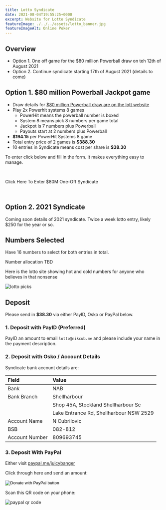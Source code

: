 ```yaml
---
title: Lotto Syndicate
date: 2021-08-04T19:55:25+0000
excerpt: Website for Lotto Syndicate
featureImage: ./../../assets/lotto_banner.jpg
featureImageAlt: Online Poker
---
```



## Overview

 * Option 1. One off game for the $80 million Powerball draw on teh 12th of August 2021
 * Option 2. Continue syndicate starting 17th of August 2021 (details to come)

## Option 1. $80 million Powerball Jackpot game

 * Draw details for [$80 million Powerball draw are on the lott website](https://www.thelott.com/powerball/play?jid=weekly-offers-powerball)
 * Play 2x Powerhit systems 8 games
    - PowerHit means the powerball number is boxed
    - System 8 means pick 8 numbers per game total
    - Jackpot is 7 numbers plus Powerball
    - Payouts start at 2 numbers plus Powerball
  * **$194.15** per PowerHit Systems 8 game
  * Total entry price of 2 games is **$388.30**
  * 10 entries in Syndicate means cost per share is **$38.30**

To enter click below and fill in the form. It makes everything easy to manage.

<p> &nbsp; </p>

<ButtonLink link="https://docs.google.com/forms/d/e/1FAIpQLSe8idxkZ5HUE6I6rCR6JNLn5EM7cSRwRH4Th_cz37BLJrZQeg/viewform?usp=sf_link">Click Here To Enter $80M One-Off Syndicate</ButtonLink>

<p> &nbsp; </p>

## Option 2. 2021 Syndicate

Coming soon details of 2021 syndicate. Twice a week lotto entry, likely $250 for the year or so.

## Numbers Selected

Have 16 numbers to select for both entries in total.

Number allocation TBD

Here is the lotto site showing hot and cold numbers for anyone who believes in that nonsense

![lotto picks](./../../assets/lotto_picks.png)

## Deposit

Please send in **$38.30** via either PayID, Osko or PayPal below.

### 1. Deposit with PayID (Preferred)

PayID an amount to email `lotto@nikcub.me` and please include your name in the payment description.


### 2. Deposit with Osko / Account Details

Syndicate bank account details are:

| Field | Value |
|:--|:--|
| Bank | NAB |
| Bank Branch | Shellharbour |
| | Shop 45A, Stockland Shellharbour Sc |
| | Lake Entrance Rd, Shellharbour NSW 2529|
| Account Name | N Cubrilovic |
| BSB | 082-812 |
| Account Number | 809693745 |

### 3. Deposit With PayPal

Either visit [paypal.me/juicybanger](https://paypal.me/juicybanger)

Click through here and send an amount:

<form action="https://www.paypal.com/donate" method="post" target="_top">
<input type="hidden" name="business" value="MY98UPZ2KBRBE" />
<input type="hidden" name="no_recurring" value="1" />
<input type="hidden" name="item_name" value="Games night pool" />
<input type="hidden" name="currency_code" value="AUD" />
<input type="image" src="https://www.paypalobjects.com/en_AU/i/btn/btn_donateCC_LG.gif" border="0" name="submit" title="PayPal - The safer, easier way to pay online!" alt="Donate with PayPal button" />
<img alt="" border="0" src="https://www.paypal.com/en_AU/i/scr/pixel.gif" width="1" height="1" />
</form>

Scan this QR code on your phone:

![paypal qr code](./../../assets/paypal_qr_code.png)
